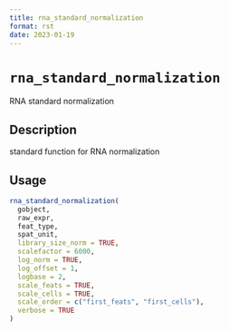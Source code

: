 ```yaml
--- 
title: rna_standard_normalization 
format: rst 
date: 2023-01-19 
--- 
```

# `rna_standard_normalization`

RNA standard normalization


## Description

standard function for RNA normalization


## Usage

```r
rna_standard_normalization(
  gobject,
  raw_expr,
  feat_type,
  spat_unit,
  library_size_norm = TRUE,
  scalefactor = 6000,
  log_norm = TRUE,
  log_offset = 1,
  logbase = 2,
  scale_feats = TRUE,
  scale_cells = TRUE,
  scale_order = c("first_feats", "first_cells"),
  verbose = TRUE
)
```


